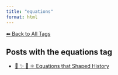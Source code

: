 ```yaml
---
title: "equations"
format: html
---
```


[⬅ Back to All Tags](../tags.qmd)

## Posts with the **equations** tag

- [📘 ✨ 🧮 ⚛️ Equations that Shaped History](/posts/mathematics/historical-equations.html)
